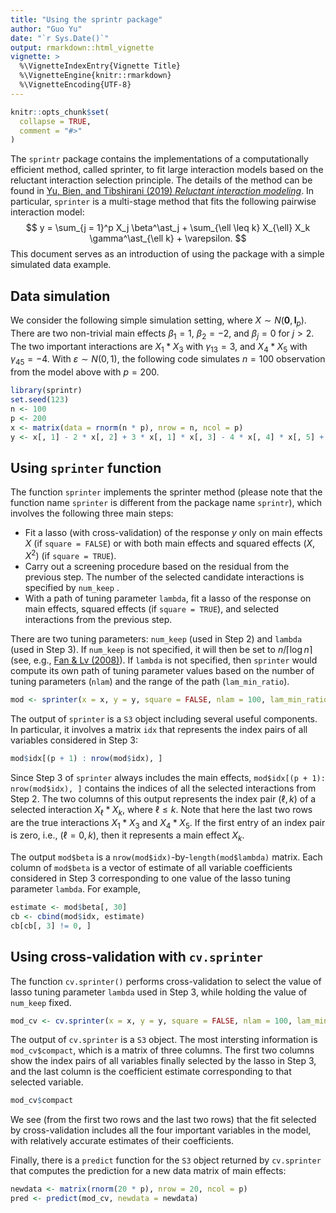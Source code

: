 ```yaml
---
title: "Using the sprintr package"
author: "Guo Yu"
date: "`r Sys.Date()`"
output: rmarkdown::html_vignette
vignette: >
  %\VignetteIndexEntry{Vignette Title}
  %\VignetteEngine{knitr::rmarkdown}
  %\VignetteEncoding{UTF-8}
---
```


```r
knitr::opts_chunk$set(
  collapse = TRUE,
  comment = "#>"
)
```

The `sprintr` package contains the implementations of a computationally efficient method, called sprinter, to fit large interaction models based on the reluctant interaction selection principle. The details of the method can be found in [Yu, Bien, and Tibshirani (2019) *Reluctant interaction modeling*](https://arxiv.org/abs/1907.08414).
In particular, `sprinter` is a multi-stage method that fits the following pairwise interaction model:
$$
y = \sum_{j = 1}^p X_j \beta^\ast_j + \sum_{\ell \leq k} X_{\ell} X_k \gamma^\ast_{\ell k} + \varepsilon.
$$
This document serves as an introduction of using the package with a simple simulated data example.

## Data simulation
We consider the following simple simulation setting, where $X \sim N(\mathbf{0}, \mathbf{I}_p)$. There are two non-trivial main effects $\beta_1 = 1$, $\beta_2 = -2$, and $\beta_j = 0$ for $j > 2$. The two important interactions are $X_1 * X_3$ with $\gamma_{13} = 3$, and $X_4 * X_5$ with $\gamma_{45} = -4$. With $\varepsilon \sim N(0, 1)$, the following code simulates $n = 100$ observation from the model above with $p = 200$.
```r
library(sprintr)
set.seed(123)
n <- 100
p <- 200
x <- matrix(data = rnorm(n * p), nrow = n, ncol = p)
y <- x[, 1] - 2 * x[, 2] + 3 * x[, 1] * x[, 3] - 4 * x[, 4] * x[, 5] + rnorm(100)
```


## Using `sprinter` function
The function `sprinter` implements the sprinter method (please note that the function name `sprinter` is different from the package name `sprintr`), which involves the following three main steps:

- Fit a lasso (with cross-validation) of the response $y$ only on main effects $X$ (if `square = FALSE`) or with both main effects and squared effects $(X, X^2)$ (if `square = TRUE`).
- Carry out a screening procedure based on the residual from the previous step. The number of the selected candidate interactions is specified by `num_keep` .
- With a path of tuning parameter `lambda`, fit a lasso of the response on main effects, squared effects (if `square = TRUE`), and selected interactions from the previous step. 


There are two tuning parameters: `num_keep` (used in Step 2) and `lambda` (used in Step 3). If `num_keep` is not specified, it will then be set to $n / \lceil \log n \rceil$ (see, e.g., [Fan & Lv (2008)](https://orfe.princeton.edu/~jqfan/papers/06/SIS.pdf)). 
If `lambda` is not specified, then `sprinter` would compute its own path of tuning parameter values based on the number of tuning parameters (`nlam`) and the range of the path (`lam_min_ratio`).
```r
mod <- sprinter(x = x, y = y, square = FALSE, nlam = 100, lam_min_ratio = 0.01)
```

The output of `sprinter` is a `S3` object including several useful components. In particular, it involves a matrix `idx` that represents the index pairs of all variables considered in Step 3:
```r
mod$idx[(p + 1) : nrow(mod$idx), ]
```
Since Step 3 of `sprinter` always includes the main effects, `mod$idx[(p + 1): nrow(mod$idx), ]` contains the indices of all the selected interactions from Step 2. The two columns of this output represents the index pair $(\ell, k)$ of a selected interaction $X_\ell * X_k$, where $\ell \leq k$.
Note that here the last two rows are the true interactions $X_1 * X_3$ and $X_4 * X_5$. If the first entry of an index pair is zero, i.e., $(\ell = 0, k)$, then it represents a main effect $X_k$.

The output `mod$beta` is a `nrow(mod$idx)`-by-`length(mod$lambda)` matrix. Each column of `mod$beta` is a vector of estimate of all variable coefficients considered in Step 3 corresponding to one value of the lasso tuning parameter `lambda`. For example,
```r
estimate <- mod$beta[, 30]
cb <- cbind(mod$idx, estimate)
cb[cb[, 3] != 0, ]
```

## Using cross-validation with `cv.sprinter`
The function `cv.sprinter()` performs cross-validation to select the value of lasso tuning parameter `lambda` used in Step 3, while holding the value of `num_keep` fixed.
```r
mod_cv <- cv.sprinter(x = x, y = y, square = FALSE, nlam = 100, lam_min_ratio = 0.01)
```
The output of `cv.sprinter` is a `S3` object. The most intersting information is `mod_cv$compact`, which is a matrix of three columns.
The first two columns show the index pairs of all variables finally selected by the lasso in Step 3, and the last column is the coefficient estimate corresponding to that selected variable.
```r
mod_cv$compact
```
We see (from the first two rows and the last two rows) that the fit selected by cross-validation includes all the four important variables in the model, with relatively accurate estimates of their coefficients.

Finally, there is a `predict` function for the `S3` object returned by `cv.sprinter` that computes the prediction for a new data matrix of main effects:
```r
newdata <- matrix(rnorm(20 * p), nrow = 20, ncol = p)
pred <- predict(mod_cv, newdata = newdata)
```
